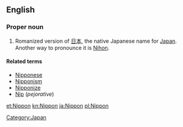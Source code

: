 ==English==

===Proper noun===
{{en-proper noun|-}}

# Romanized version of [[日本]], the native Japanese name for [[Japan]]. Another way to pronounce it is [[Nihon]].

====Related terms====
* [[Nipponese]]
* [[Nipponism]]
* [[Nipponize]]
* [[Nip]] (''pejorative'')

[[Category:Japan]]

[[et:Nippon]]
[[kn:Nippon]]
[[ja:Nippon]]
[[pl:Nippon]]